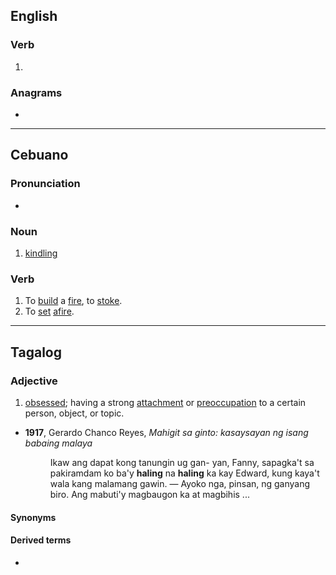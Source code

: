 ==English==

===Verb===
{{head|en|present participle}}

# {{present participle of|hale|lang=en|nocat=1}}

===Anagrams===
* {{anagrams|en|haglin}}

----

==Cebuano==

===Pronunciation===
* {{hyphenation|ha|ling|lang=ceb}}

===Noun===
{{head|ceb|noun}}

# [[kindling]]

===Verb===
{{head|ceb|verb}}

# To [[build]] a [[fire]], to [[stoke]].
# To [[set]] [[afire]].

----

==Tagalog==

===Adjective===
{{head|tl|adjective|head=halíng}}
# {{lb|tl|archaic|}}  {{lb|tl|usually|_|derogatory}} [[obsessed]]; having a strong [[attachment]] or [[preoccupation]] to a certain person, object, or topic.
* '''1917''', Gerardo Chanco Reyes, ''Mahigit sa ginto: kasaysayan ng isang babaing malaya''
*: Ikaw ang dapat kong tanungin ug gan- yan, Fanny, sapagka&#39;t sa pakiramdam ko  ba&#39;y '''haling''' na '''haling''' ka kay Edward, kung kaya&#39;t wala kang malamang gawin. —  Ayoko nga, pinsan, ng ganyang biro. Ang mabuti&#39;y magbaugon ka at magbihis&nbsp;...
====Synonyms====
{{l|tl|nahuhumaling}}
====Derived terms====
* {{l|tl|kahalingan}}